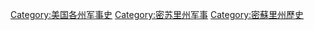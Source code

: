 [[Category:美国各州军事史|Category:美国各州军事史]]
[[Category:密苏里州军事|Category:密苏里州军事]]
[[Category:密蘇里州歷史|Category:密蘇里州歷史]]